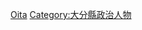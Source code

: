 {{catmore}}
{{日本行政區劃分類導航|知事}}
{{Commonscat|Governors of Oita prefecture}}

[[Category:日本各都道府縣知事|Oita]]
[[Category:大分縣政治人物|Category:大分縣政治人物]]